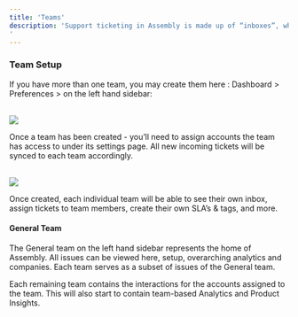 ```yaml
---
title: 'Teams'
description: 'Support ticketing in Assembly is made up of “inboxes”, which are team based or private to you. During setup, you must create at least one team (typically a “general team”) which will have access to the “all Issues” inbox. 
'
---
```

### Team Setup

If you have more than one team, you may create them here : Dashboard > Preferences > on the left hand sidebar: 

<br/>
<img
  style={{ borderRadius: '0.5rem' }}
  src="../../images/Teams_Create.png"
/>
<br/>

Once a team has been created - you’ll need to assign accounts the team has access to under its settings page. All new incoming tickets will be synced to each team accordingly. 

<br/>
<img
  style={{ borderRadius: '0.5rem' }}
  src="../../images/Teams_Settings.png"
/>
<br/>

Once created, each individual team will be able to see their own inbox, assign tickets to team members, create their own SLA’s & tags, and more. 


#### General Team
The General team on the left hand sidebar represents the home of Assembly. All issues can be viewed here, setup, overarching analytics and companies. Each team serves as a subset of issues of the General team. 

Each remaining team contains the interactions for the accounts assigned to the team. This will also start to contain team-based Analytics and Product Insights. 
